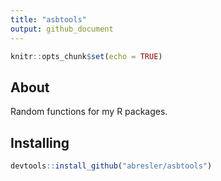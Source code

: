 ```yaml
---
title: "asbtools"
output: github_document
---
```


```r
knitr::opts_chunk$set(echo = TRUE)
```

## About

Random functions for my R packages.

## Installing

```r
devtools::install_github("abresler/asbtools")
```
